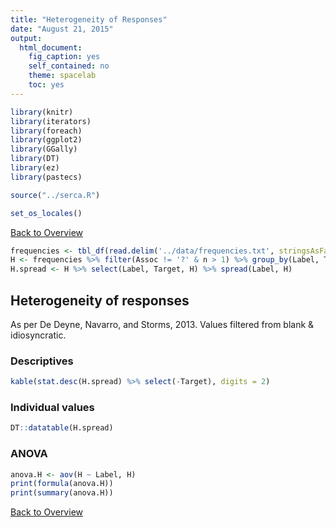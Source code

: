 ```yaml
---
title: "Heterogeneity of Responses"
date: "August 21, 2015"
output: 
  html_document: 
    fig_caption: yes
    self_contained: no
    theme: spacelab
    toc: yes
---
```

```r
library(knitr)
library(iterators)
library(foreach)
library(ggplot2)
library(GGally)
library(DT)
library(ez)
library(pastecs)

source("../serca.R")

set_os_locales()

```

[Back to Overview](overview.html)

```r
frequencies <- tbl_df(read.delim('../data/frequencies.txt', stringsAsFactors = FALSE, fileEncoding="UTF-8"))
H <- frequencies %>% filter(Assoc != '?' & n > 1) %>% group_by(Label, Target) %>% summarise(H=-round(sum(Probability*log2(Probability)), 2))
H.spread <- H %>% select(Label, Target, H) %>% spread(Label, H)
```

## Heterogeneity of responses
As per De Deyne, Navarro, and Storms, 2013. Values filtered from  blank &  idiosyncratic.

### Descriptives
```r
kable(stat.desc(H.spread) %>% select(-Target), digits = 2)
```

### Individual values
```r
DT::datatable(H.spread)
```

### ANOVA
```r
anova.H <- aov(H ~ Label, H)
print(formula(anova.H))
print(summary(anova.H))
```

[Back to Overview](overview.html)
